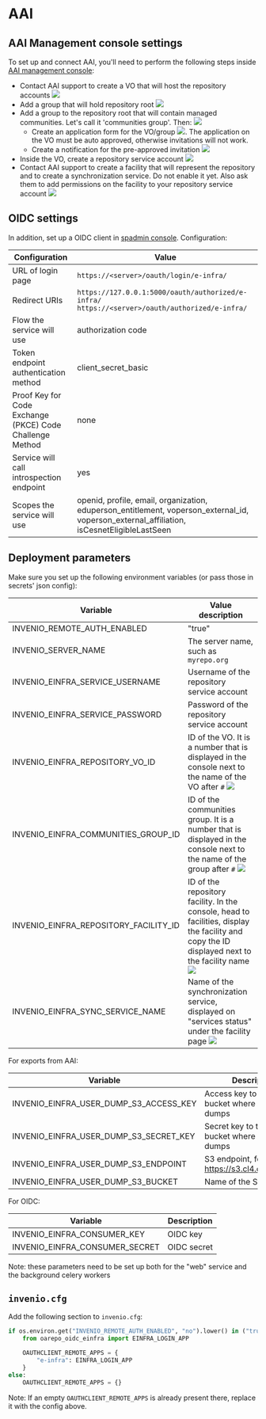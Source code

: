 # AAI

## AAI Management console settings

To set up and connect AAI, you'll need to perform the following 
steps inside [AAI management console](https://perun.e-infra.cz/): 

* Contact AAI support to create a VO that will host the repository accounts ![](./images/vo.png)
* Add a group that will hold repository root ![](./images/create_group.png)
* Add a group to the repository root that will contain managed communities. Let's call it 'communities group'. Then: ![](./images/repogrp.png)
  * Create an application form for the VO/group ![](./images/application_form.png). 
    The application on the VO must be auto approved, otherwise invitations will not work.
  * Create a notification for the pre-approved invitation ![](./images/notifications.png)
* Inside the VO, create a repository service account ![](./images/create_service_account.png)
* Contact AAI support to create a facility that will represent the repository and to 
  create a synchronization service. Do not enable it yet. Also ask them to add permissions
  on the facility to your repository service account ![](./images/facility.png)

## OIDC settings

In addition, set up a OIDC client in [spadmin console](https://spadmin.e-infra.cz/).
Configuration:

| Configuration | Value |
|-----|------|
| URL of login page | `https://<server>/oauth/login/e-infra/` |
| Redirect URIs |  `https://127.0.0.1:5000/oauth/authorized/e-infra/` <br/> `https://<server>/oauth/authorized/e-infra/` |
| Flow the service will use | authorization code |
| Token endpoint authentication method | client_secret_basic |
| Proof Key for Code Exchange (PKCE) Code Challenge Method | none |
| Service will call introspection endpoint | yes |
| Scopes the service will use | openid, profile, email, organization, eduperson_entitlement, voperson_external_id, voperson_external_affiliation, isCesnetEligibleLastSeen |

## Deployment parameters

Make sure you set up the following environment variables (or pass those in secrets' json config):

| Variable | Value description |
|-----|------|
| INVENIO_REMOTE_AUTH_ENABLED | "true" |
| INVENIO_SERVER_NAME | The server name, such as `myrepo.org` |
| INVENIO_EINFRA_SERVICE_USERNAME | Username of the repository service account |
| INVENIO_EINFRA_SERVICE_PASSWORD | Password of the repository service account |
| INVENIO_EINFRA_REPOSITORY_VO_ID | ID of the VO. It is a number that is displayed in the console next to the name of the VO after `#` ![](./images/vo_id.png) |
| INVENIO_EINFRA_COMMUNITIES_GROUP_ID | ID of the communities group. It is a number that is displayed in the console next to the name of the group after `#` ![](./images/community_id.png) |
| INVENIO_EINFRA_REPOSITORY_FACILITY_ID | ID of the repository facility. In the console, head to facilities, display the facility and copy the ID displayed next to the facility name ![](./images/facility_id.png) |
| INVENIO_EINFRA_SYNC_SERVICE_NAME | Name of the synchronization service, displayed on "services status" under the facility page ![](./images/sync_service_name.png) |

For exports from AAI:

| Variable | Description |
|---|---|
| INVENIO_EINFRA_USER_DUMP_S3_ACCESS_KEY | Access key to the S3 bucket where AAI puts dumps |
| INVENIO_EINFRA_USER_DUMP_S3_SECRET_KEY | Secret key to the S3 bucket where AAI puts dumps |
| INVENIO_EINFRA_USER_DUMP_S3_ENDPOINT | S3 endpoint, for example https://s3.cl4.du.cesnet.cz |
| INVENIO_EINFRA_USER_DUMP_S3_BUCKET | Name of the S3 bucket |

For OIDC:

| Variable | Description |
|---|---|
| INVENIO_EINFRA_CONSUMER_KEY | OIDC key |
| INVENIO_EINFRA_CONSUMER_SECRET | OIDC secret |


Note: these parameters need to be set up both for the "web" service and the background celery workers

## `invenio.cfg`

Add the following section to `invenio.cfg`:

```python
if os.environ.get("INVENIO_REMOTE_AUTH_ENABLED", "no").lower() in ("true", "yes", "1"):
    from oarepo_oidc_einfra import EINFRA_LOGIN_APP

    OAUTHCLIENT_REMOTE_APPS = {
        "e-infra": EINFRA_LOGIN_APP
    }
else:
    OAUTHCLIENT_REMOTE_APPS = {}
```

Note: If an empty `OAUTHCLIENT_REMOTE_APPS` is already present there, replace it with 
the config above.


